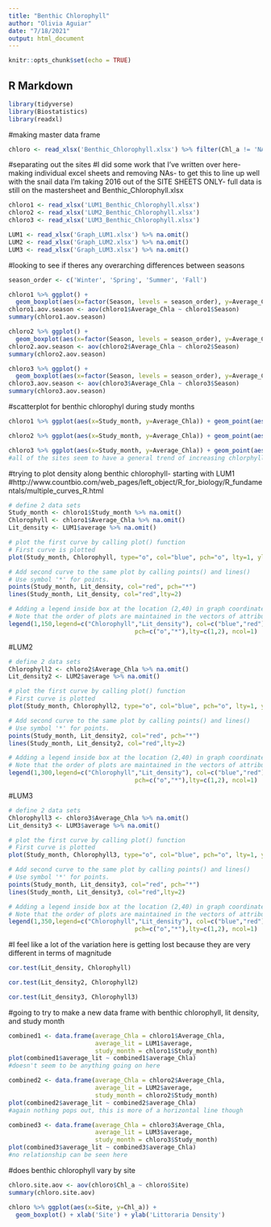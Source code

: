 ```yaml
---
title: "Benthic Chlorophyll"
author: "Olivia Aguiar"
date: "7/18/2021"
output: html_document
---
```


```r
knitr::opts_chunk$set(echo = TRUE)
```

## R Markdown

```r
library(tidyverse)
library(Biostatistics)
library(readxl)
```

#making master data frame
```r
chloro <- read_xlsx('Benthic_Chlorophyll.xlsx') %>% filter(Chl_a != 'NA')
```

#separating out the sites
#I did some work that I've written over here- making individual excel sheets and removing NAs- to get this to line up well with the snail data I'm taking 2016 out of the SITE SHEETS ONLY- full data is still on the mastersheet and Benthic_Chlorophyll.xlsx
```r
chloro1 <- read_xlsx('LUM1_Benthic_Chlorophyll.xlsx')
chloro2 <- read_xlsx('LUM2_Benthic_Chlorophyll.xlsx')
chloro3 <- read_xlsx('LUM3_Benthic_Chlorophyll.xlsx')

LUM1 <- read_xlsx('Graph_LUM1.xlsx') %>% na.omit()
LUM2 <- read_xlsx('Graph_LUM2.xlsx') %>% na.omit()
LUM3 <- read_xlsx('Graph_LUM3.xlsx') %>% na.omit()
```

#looking to see if theres any overarching differences between seasons
```r
season_order <- c('Winter', 'Spring', 'Summer', 'Fall')

chloro1 %>% ggplot() +
  geom_boxplot(aes(x=factor(Season, levels = season_order), y=Average_Chla)) + xlab('Season') + ylab('Average Chlorophyll A (mg/cm)') + ggtitle("LUM1")
chloro1.aov.season <- aov(chloro1$Average_Chla ~ chloro1$Season)
summary(chloro1.aov.season)

chloro2 %>% ggplot() +
  geom_boxplot(aes(x=factor(Season, levels = season_order), y=Average_Chla)) + xlab('Season') + ylab('Average Chlorophyll A (mg/cm)') + ggtitle("LUM2")
chloro2.aov.season <- aov(chloro2$Average_Chla ~ chloro2$Season)
summary(chloro2.aov.season)

chloro3 %>% ggplot() +
  geom_boxplot(aes(x=factor(Season, levels = season_order), y=Average_Chla)) + xlab('Season') + ylab('Average Chlorophyll A (mg/cm)') + ggtitle("LUM3")
chloro3.aov.season <- aov(chloro3$Average_Chla ~ chloro3$Season)
summary(chloro3.aov.season)
```

#scatterplot for benthic chlorophyl during study months
```r
chloro1 %>% ggplot(aes(x=Study_month, y=Average_Chla)) + geom_point(aes(x=Study_month, y=Average_Chla)) + ggtitle('LUM1') + xlab('Study Month') + ylab('Average Chlorophyll A (mg/cm')

chloro2 %>% ggplot(aes(x=Study_month, y=Average_Chla)) + geom_point(aes(x=Study_month, y=Average_Chla)) + ggtitle('LUM2') + xlab('Study Month') + ylab('Average Chlorophyll A (mg/cm')

chloro3 %>% ggplot(aes(x=Study_month, y=Average_Chla)) + geom_point(aes(x=Study_month, y=Average_Chla)) + ggtitle('LUM3') + xlab('Study Month') + ylab('Average Chlorophyll A (mg/cm')
#all of the sites seem to have a general trend of increasing chlorphyll as the study progresses
```

#trying to plot density along benthic chlorophyll- starting with LUM1
#http://www.countbio.com/web_pages/left_object/R_for_biology/R_fundamentals/multiple_curves_R.html
```r
# define 2 data sets
Study_month <- chloro1$Study_month %>% na.omit()
Chlorophyll <- chloro1$Average_Chla %>% na.omit()
Lit_density <- LUM1$average %>% na.omit()

# plot the first curve by calling plot() function
# First curve is plotted
plot(Study_month, Chlorophyll, type="o", col="blue", pch="o", lty=1, ylim=c(0,150), ylab="y" )

# Add second curve to the same plot by calling points() and lines()
# Use symbol '*' for points.
points(Study_month, Lit_density, col="red", pch="*")
lines(Study_month, Lit_density, col="red",lty=2)

# Adding a legend inside box at the location (2,40) in graph coordinates.
# Note that the order of plots are maintained in the vectors of attributes.
legend(1,150,legend=c("Chlorophyll","Lit_density"), col=c("blue","red"), title = 'LUM1',
                                   pch=c("o","*"),lty=c(1,2), ncol=1)
```

#LUM2
```r
# define 2 data sets
Chlorophyll2 <- chloro2$Average_Chla %>% na.omit()
Lit_density2 <- LUM2$average %>% na.omit()

# plot the first curve by calling plot() function
# First curve is plotted
plot(Study_month, Chlorophyll2, type="o", col="blue", pch="o", lty=1, ylim=c(0,300), ylab="y" )

# Add second curve to the same plot by calling points() and lines()
# Use symbol '*' for points.
points(Study_month, Lit_density2, col="red", pch="*")
lines(Study_month, Lit_density2, col="red",lty=2)

# Adding a legend inside box at the location (2,40) in graph coordinates.
# Note that the order of plots are maintained in the vectors of attributes.
legend(1,300,legend=c("Chlorophyll","Lit_density"), col=c("blue","red"), title = 'LUM2',
                                   pch=c("o","*"),lty=c(1,2), ncol=1)
```

#LUM3
```r
# define 2 data sets
Chlorophyll3 <- chloro3$Average_Chla %>% na.omit()
Lit_density3 <- LUM3$average %>% na.omit()

# plot the first curve by calling plot() function
# First curve is plotted
plot(Study_month, Chlorophyll3, type="o", col="blue", pch="o", lty=1, ylim=c(0,350), ylab="y" )

# Add second curve to the same plot by calling points() and lines()
# Use symbol '*' for points.
points(Study_month, Lit_density3, col="red", pch="*")
lines(Study_month, Lit_density3, col="red",lty=2)

# Adding a legend inside box at the location (2,40) in graph coordinates.
# Note that the order of plots are maintained in the vectors of attributes.
legend(1,350,legend=c("Chlorophyll","Lit_density"), col=c("blue","red"), title = 'LUM3',
                                   pch=c("o","*"),lty=c(1,2), ncol=1)
```

#I feel like a lot of the variation here is getting lost because they are very different in terms of magnitude
```r
cor.test(Lit_density, Chlorophyll)

cor.test(Lit_density2, Chlorophyll2)

cor.test(Lit_density3, Chlorophyll3)
```

#going to try to make a new data frame with benthic chlorophyll, lit density, and study month
```r
combined1 <- data.frame(average_Chla = chloro1$Average_Chla,
                        average_lit = LUM1$average,
                        study_month = chloro1$Study_month)
plot(combined1$average_lit ~ combined1$average_Chla)
#doesn't seem to be anything going on here

combined2 <- data.frame(average_Chla = chloro2$Average_Chla,
                        average_lit = LUM2$average,
                        study_month = chloro2$Study_month)
plot(combined2$average_lit ~ combined2$average_Chla)
#again nothing pops out, this is more of a horizontal line though

combined3 <- data.frame(average_Chla = chloro3$Average_Chla,
                        average_lit = LUM3$average,
                        study_month = chloro3$Study_month)
plot(combined3$average_lit ~ combined3$average_Chla)
#no relationship can be seen here
```

#does benthic chlorophyll vary by site
```r
chloro.site.aov <- aov(chloro$Chl_a ~ chloro$Site)
summary(chloro.site.aov)

chloro %>% ggplot(aes(x=Site, y=Chl_a)) +
  geom_boxplot() + xlab('Site') + ylab('Littoraria Density')
```

